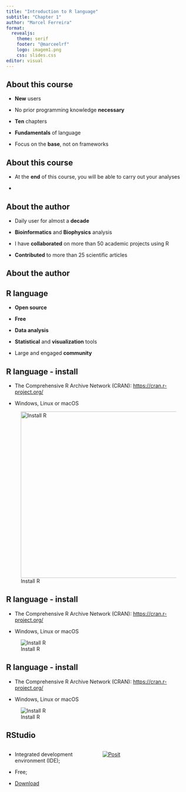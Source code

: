 ```yaml
---
title: "Introduction to R language"
subtitle: "Chapter 1"
author: "Marcel Ferreira"
format: 
  revealjs:
    theme: serif
    footer: "@marceelrf"
    logo: imagem1.png
    css: slides.css
editor: visual
---
```


## About this course

-   **New** users

-   No prior programming knowledge **necessary**

-   **Ten** chapters

-   **Fundamentals** of language

-   Focus on the **base**, not on frameworks

## About this course

-   At the **end** of this course, you will be able to carry out your analyses

-   

## About the author

-   Daily user for almost a **decade**

-   **Bioinformatics** and **Biophysics** analysis

-   I have **collaborated** on more than 50 academic projects using R

-   **Contributed** to more than 25 scientific articles

## About the author

## R language

-   **Open source**

-   **Free**

-   **Data analysis**

-   **Statistical** and **visualization** tools

-   Large and engaged **community**

## R language - install

-   The Comprehensive R Archive Network (CRAN): <https://cran.r-project.org/>

-   Windows, Linux or macOS

![Install R](images/install.png){width="453"}

## R language - install

-   The Comprehensive R Archive Network (CRAN): <https://cran.r-project.org/>

-   Windows, Linux or macOS

![Install R](images/install2.png)

## R language - install

-   The Comprehensive R Archive Network (CRAN): <https://cran.r-project.org/>

-   Windows, Linux or macOS

![Install R](images/install3-01.png)

## RStudio

::: columns
::: {.column width="50%"}
-   Integrated development environment (IDE);

-   Free;

-   [Download](https://posit.co/downloads/)
:::

::: {.column width="50%"}
[![Posit](https://posit.co/wp-content/themes/Posit/dist/images/site-share-image.jpg){fig-align="center"}](https://posit.co/#)
:::
:::

